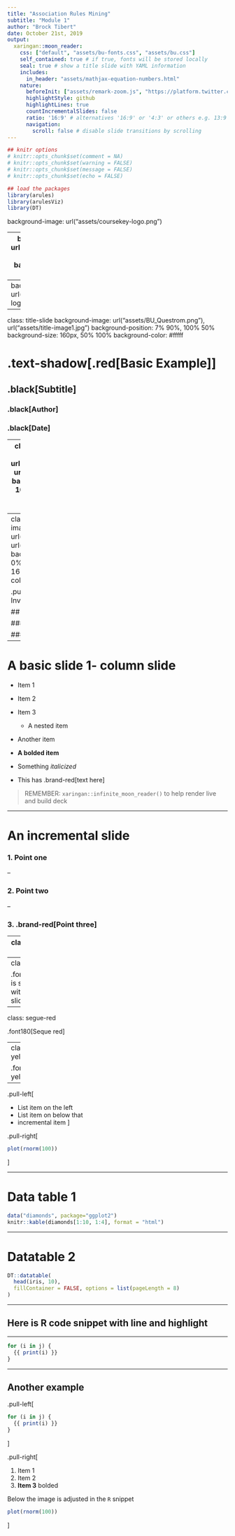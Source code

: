 ```yaml
---
title: "Association Rules Mining"
subtitle: "Module 1"
author: "Brock Tibert"
date: October 21st, 2019
output:
  xaringan::moon_reader:
    css: ["default", "assets/bu-fonts.css", "assets/bu.css"]
    self_contained: true # if true, fonts will be stored locally
    seal: true # show a title slide with YAML information
    includes:
      in_header: "assets/mathjax-equation-numbers.html"
    nature:
      beforeInit: ["assets/remark-zoom.js", "https://platform.twitter.com/widgets.js"]
      highlightStyle: github
      highlightLines: true
      countIncrementalSlides: false
      ratio: '16:9' # alternatives '16:9' or '4:3' or others e.g. 13:9
      navigation:
        scroll: false # disable slide transitions by scrolling
---
```


```r

## knitr options
# knitr::opts_chunk$set(comment = NA)
# knitr::opts_chunk$set(warning = FALSE)
# knitr::opts_chunk$set(message = FALSE)
# knitr::opts_chunk$set(echo = FALSE)

## load the packages
library(arules)
library(arulesViz)
library(DT)


```

background-image: url("assets/coursekey-logo.png")


---
background-image: url("assets/coursekey-logo.png")
background-position: 50% 90%

## CourseKey

- CourseID to login via our smartphones
- Sound plays over the speaker
- Used to check into class .brand-teal[__and labs__]

---
background-image: url("assets/zoom-logo.png")

---


class: title-slide
background-image: url("assets/BU_Questrom.png"), url("assets/title-image1.jpg")
background-position: 7% 90%, 100% 50%
background-size: 160px, 50% 100%
background-color: #fffff


# .text-shadow[.red[Basic Example]]

## .black[Subtitle]

### .black[Author]

### .black[Date]


---
class: title-slide
background-image: url("assets/BU_Questrom.png"), url("assets/bu-grey-bg.png")
background-position: 7% 90%, 100% 50%
background-size: 160px, 50% 100%
background-color: #fffff


# .red[BU Example]

## .black[Subtitle]

### .black[Author]

### .black[Date]

---
class: title-slide
background-image: url("assets/BU_Questrom.png"), url("assets/bu-grey-bg.png")
background-position: 7% 90%, 0% 50%
background-size: 160px, 50% 100%
background-color: #fffff

.pull-right[
# .red[BU Example Inverted]

## .black[Subtitle]

### .black[Author]

### .black[Date]
]


---

# A basic slide 1- column slide

- Item 1
- Item 2
- Item 3
  - A nested item
- Another item

- __A bolded item__

- Something _italicized_

- This has .brand-red[text here]

> REMEMBER:  `xaringan::infinite_moon_reader()` to help render live and build deck




---


# An incremental slide

### 1.  Point one

--

### 2.  Point two

--

### 3.  .brand-red[Point __three__]


---
class: middle, center


.font200[Here is a section slide with larger font @ `.font200[xxx]`]


---
class: segue

.font180[Here is some text with a seque slide]


---
class: segue-red

.font180[Seque red]


---
class: segue-yellow

.font180[Seque yellow]


---

.pull-left[

- List item on the left
- List item on below that
- incremental item
]

.pull-right[

```r
plot(rnorm(100))
```

]


---

# Data table 1

```r
data("diamonds", package="ggplot2")
knitr::kable(diamonds[1:10, 1:4], format = "html")
```


---

# Datatable 2

```r
DT::datatable(
  head(iris, 10),
  fillContainer = FALSE, options = list(pageLength = 8)
)
```



---


## Here is R code snippet with line and highlight

--- 

```r
for (i in j) {
  {{ print(i) }}
}
```


---

## Another example

.pull-left[

```r
for (i in j) {
  {{ print(i) }}
}
```
]

.pull-right[

1. Item 1
1. Item 2
1. __Item 3__ bolded

Below the image is adjusted in the `R` snippet

```r
plot(rnorm(100))
```

]
